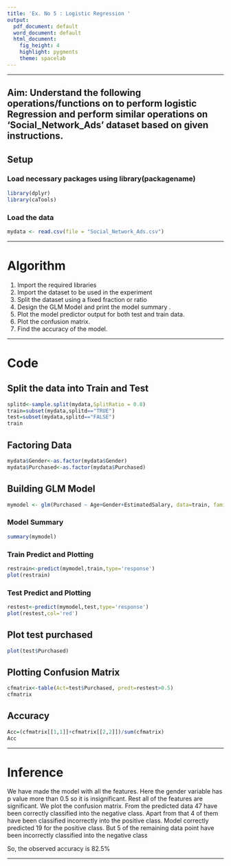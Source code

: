 ```yaml
---
title: 'Ex. No 5 : Logistic Regression '
output:
  pdf_document: default
  word_document: default
  html_document:
    fig_height: 4
    highlight: pygments
    theme: spacelab
---
```



* * *
## Aim: Understand the following operations/functions on to perform logistic Regression and perform similar operations on ‘Social_Network_Ads’ dataset based on given instructions. 

## Setup

### Load necessary packages using library(packagename)
```r
library(dplyr)
library(caTools) 
```


### Load the data
```r

mydata <- read.csv(file = "Social_Network_Ads.csv")
```


* * *
# Algorithm

1. Import the required libraries
2. Import the dataset to be used in the experiment
3. Split the dataset using a fixed fraction or ratio
4. Design the GLM Model and print the model summary .
5. Plot the model predictor output for both test and train data.
6. Plot the confusion matrix.
7. Find the accuracy of the model.



* * *

# Code

## Split the data into Train and Test
```r
splitd<-sample.split(mydata,SplitRatio = 0.8) 
train=subset(mydata,splitd=="TRUE") 
test=subset(mydata,splitd=="FALSE") 
train
```



## Factoring Data

```r
mydata$Gender<-as.factor(mydata$Gender) 
mydata$Purchased<-as.factor(mydata$Purchased) 
```


## Building GLM Model

```r
mymodel <- glm(Purchased ~ Age+Gender+EstimatedSalary, data=train, family='binomial') 
```

### Model Summary
```r
summary(mymodel) 
```

### Train Predict and Plotting
```r
restrain<-predict(mymodel,train,type='response') 
plot(restrain) 
```

### Test Predict and Plotting
```r
restest<-predict(mymodel,test,type='response') 
plot(restest,col='red')
```

## Plot test purchased
```r
plot(test$Purchased) 
```


## Plotting Confusion Matrix 
```r
cfmatrix<-table(Act=test$Purchased, predt=restest>0.5) 
cfmatrix 
```

## Accuracy

```r
Acc=(cfmatrix[[1,1]]+cfmatrix[[2,2]])/sum(cfmatrix) 
Acc 
```


* * *
# Inference  

We have made the model with all the features. Here the gender variable has p value more than 0.5 so it is insignificant. Rest all of the features are significant. We plot the confusion matrix. From the predicted data 47 have been correctly classified into the negative class. Apart from that 4 of them have been classified incorrectly into the positive class. Model correctly predicted 19 for the positive class. But 5 of the remaining data point have been incorrectly classified into the negative class

So, the observed accuracy is 82.5%


* * *

